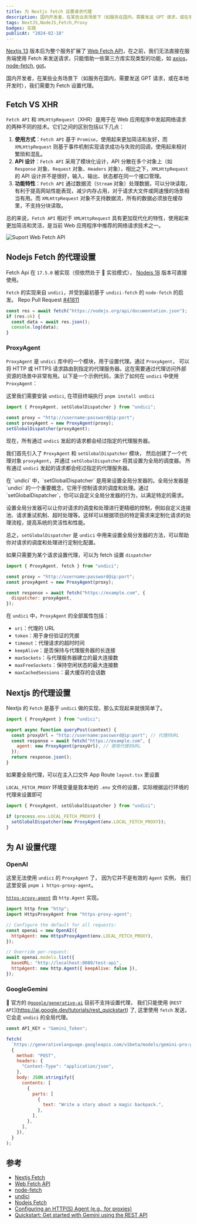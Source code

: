 ```yaml
---
title: 为 Nextjs fetch 设置请求代理
description: 国内开发者，在某些业务场景下（如服务在国内，需要发送 GPT 请求，或在本地开发时），我们需要为 Fetch 设置代理。
tags: NextJS,NodeJS,Fetch,Proxy
badges: 实践
publicAt: "2024-02-18"
---
```


[Nextjs 13](https://nextjs.org/docs/app/api-reference/functions/fetch) 版本后为整个服务扩展了 [Web Fetch API](https://developer.mozilla.org/zh-CN/docs/Web/API/Fetch_API)，在之前，我们无法直接在服务端使用 Fetch 来发送请求，只能借助一些第三方库实现类型的功能，如 [axios](https://github.com/axios/axios)，[node-fetch](https://github.com/node-fetch/node-fetch), [got](https://github.com/sindresorhus/got)。

国内开发者，在某些业务场景下（如服务在国内，需要发送 GPT 请求，或在本地开发时），我们需要为 Fetch 设置代理。

## Fetch VS XHR

`Fetch API` 和 `XMLHttpRequest`（XHR）是用于在 Web 应用程序中发起网络请求的两种不同的技术。它们之间的区别包括以下几点：

1. **使用方式**：`Fetch API` 基于 `Promise`，使用起来更加简洁和友好，而 `XMLHttpRequest` 则基于事件机制实现请求成功与失败的回调，使用起来相对繁琐和混乱。
2. **API 设计**：`Fetch API` 采用了模块化设计，API 分散在多个对象上（如 `Response` 对象、`Request` 对象、`Headers` 对象），相比之下，`XMLHttpRequest` 的 API 设计并不是很好，输入、输出、状态都在同一个接口管理。
3. **功能特性**：`Fetch API` 通过数据流（`Stream` 对象）处理数据，可以分块读取，有利于提高网站性能表现，减少内存占用，对于请求大文件或网速慢的场景相当有用。而 `XMLHttpRequest` 对象不支持数据流，所有的数据必须放在缓存里，不支持分块读取。

总的来说，`Fetch API` 相对于 `XMLHttpRequest` 具有更加现代化的特性，使用起来更加简洁和灵活，是当前 Web 应用程序中推荐的网络请求技术之一。

![Suport Web Fetch API](/static/images/set-nextjs-fetch-proxy-agent/support-web-fetch-api.png)

## Nodejs Fetch 的代理设置

Fetch Api 在 `17.5.0` 被实现（但依然处于 🧪 实验模式）， [Nodejs 18](https://nodejs.org/en/blog/announcements/v18-release-announce#new-globally-available-browser-compatible-apis) 版本可直接使用。

`Fetch` 的实现来自 `undici`，并受到最初基于 `undici-fetch` 的 `node-fetch` 的启发。 Repo Pull Request [#41811](https://github.com/nodejs/node/pull/41811)

```js
const res = await fetch("https://nodejs.org/api/documentation.json");
if (res.ok) {
  const data = await res.json();
  console.log(data);
}
```

### ProxyAgent

`ProxyAgent` 是 `undici` 库中的一个模块，用于设置代理。通过 `ProxyAgent`， 可以将 HTTP 或 HTTPS 请求路由到指定的代理服务器。这在需要通过代理访问外部资源的场景中非常有用。以下是一个示例代码，演示了如何在 `undici` 中使用 `ProxyAgent`：

这里我们需要安装 `undici`, 在项目终端执行 `pnpm install undici`

```js
import { ProxyAgent, setGlobalDispatcher } from "undici";

const proxy = "http://username:password@ip:port";
const proxyAgent = new ProxyAgent(proxy);
setGlobalDispatcher(proxyAgent);
```

现在，所有通过 `undici` 发起的请求都会经过指定的代理服务器。

我们首先引入了 `ProxyAgent` 和 `setGlobalDispatcher` 模块， 然后创建了一个代理对象 `proxyAgent`，并通过 `setGlobalDispatcher` 将其设置为全局的调度器。 所有通过 `undici` 发起的请求都会经过指定的代理服务器。

<FAQBox title="setGlobalDispatcher 是什么？">
在 `undici` 中，`setGlobalDispatcher` 是用来设置全局分发器的。全局分发器是 `undici` 的一个重要概念，它用于控制请求的调度和处理。通过 `setGlobalDispatcher`，你可以自定义全局分发器的行为，以满足特定的需求。

设置全局分发器可以让你对请求的调度和处理进行更精细的控制，例如自定义连接池、请求重试机制、超时处理等。这样可以根据项目的特定需求来定制化请求的处理流程，提高系统的灵活性和性能。

总之，`setGlobalDispatcher` 是 `undici` 中用来设置全局分发器的方法，可以帮助你对请求的调度和处理进行定制化配置。

如果只需要为某个请求设置代理，可以为 fetch 设置 `dispatcher`

</FAQBox>

```js
import { ProxyAgent, fetch } from "undici";

const proxy = "http://username:password@ip:port";
const proxyAgent = new ProxyAgent(proxy);

const response = await fetch("https://example.com", {
  dispatcher: proxyAgent,
});
```

在 `undici` 中，`ProxyAgent` 的全部属性包括：

- `uri`：代理的 URL
- `token`：用于身份验证的凭据
- `timeout`：代理请求的超时时间
- `keepAlive`：是否保持与代理服务器的长连接
- `maxSockets`：与代理服务器建立的最大连接数
- `maxFreeSockets`：保持空闲状态的最大连接数
- `maxCachedSessions`：最大缓存的会话数

## Nextjs 的代理设置

Nextjs 的 `Fetch` 是基于 `undici` 做的实现，那么实现起来就很简单了。

```js
import { ProxyAgent } from "undici";

export async function queryPost(context) {
  const proxyUrl = "http://username:password@ip:port"; // 代理的URL
  const response = await fetch("https://example.com", {
    agent: new ProxyAgent(proxyUrl), // 使用代理的URL
  });
  return response.json();
}
```

如果要全局代理，可以在主入口文件 App Route `layout.tsx` 里设置

`LOCAL_FETCH_PROXY` 环境变量是我本地的 `.env` 文件的设置，实际根据运行环境的代理来设置即可

```js
import { ProxyAgent, setGlobalDispatcher } from "undici";

if (process.env.LOCAL_FETCH_PROXY) {
  setGlobalDispatcher(new ProxyAgent(env.LOCAL_FETCH_PROXY));
}
```

## 为 AI 设置代理

### OpenAI

这里无法使用 `undici` 的 `ProxyAgent` 了， 因为它并不是有效的 `Agent` 实例， 我们这里安装 `pnpm i https-proxy-agent`。

[`https-proxy-agent`](https://github.com/TooTallNate/proxy-agents) 由 `http.Agent` 实现。

```js
import http from "http";
import HttpsProxyAgent from "https-proxy-agent";

// Configure the default for all requests:
const openai = new OpenAI({
  httpAgent: new HttpsProxyAgent(env.LOCAL_FETCH_PROXY),
});

// Override per-request:
await openai.models.list({
  baseURL: "http://localhost:8080/test-api",
  httpAgent: new http.Agent({ keepAlive: false }),
});
```

### GoogleGemini

🫥 官方的 [`@google/generative-ai`](https://ai.google.dev/tutorials/node_quickstart?hl=zh-cn) 目前不支持设置代理， 我们只能使用 (`REST API`](https://ai.google.dev/tutorials/rest_quickstart) 了, 这里使用 `fetch` 发送，它会走 `undici` 的全局代理。

```js
const API_KEY = "Gemini_Token";

fetch(
  `https://generativelanguage.googleapis.com/v1beta/models/gemini-pro:generateContent?key=${API_KEY}`,
  {
    method: "POST",
    headers: {
      "Content-Type": "application/json",
    },
    body: JSON.stringify({
      contents: [
        {
          parts: [
            {
              text: "Write a story about a magic backpack.",
            },
          ],
        },
      ],
    }),
  }
);
```

## 参考

- [Nextjs Fetch](https://nextjs.org/docs/app/api-reference/functions/fetch)
- [Web Fetch API](https://developer.mozilla.org/zh-CN/docs/Web/API/Fetch_API)
- [node-fetch](https://github.com/node-fetch/node-fetch)
- [undici](https://github.com/nodejs/undici)
- [Nodejs Fetch](https://nodejs.org/dist/latest-v18.x/docs/api/globals.html)
- [Configuring an HTTP(S) Agent (e.g., for proxies)](https://github.com/openai/openai-node#configuring-an-https-agent-eg-for-proxies)
- [Quickstart: Get started with Gemini using the REST API](https://ai.google.dev/tutorials/rest_quickstart)
